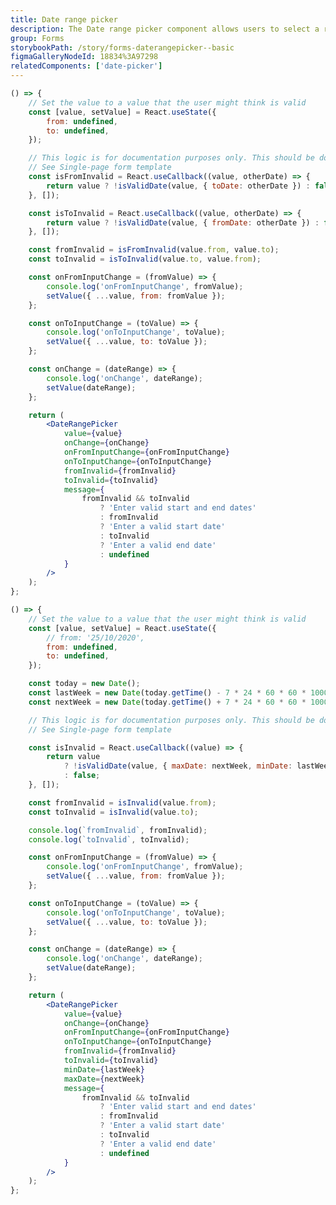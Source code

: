 ```yaml
---
title: Date range picker
description: The Date range picker component allows users to select a range of dates via a calendar or text input.
group: Forms
storybookPath: /story/forms-daterangepicker--basic
figmaGalleryNodeId: 18834%3A97298
relatedComponents: ['date-picker']
---
```


```jsx live
() => {
	// Set the value to a value that the user might think is valid
	const [value, setValue] = React.useState({
		from: undefined,
		to: undefined,
	});

	// This logic is for documentation purposes only. This should be done with `yup` or `zod`.
	// See Single-page form template
	const isFromInvalid = React.useCallback((value, otherDate) => {
		return value ? !isValidDate(value, { toDate: otherDate }) : false;
	}, []);

	const isToInvalid = React.useCallback((value, otherDate) => {
		return value ? !isValidDate(value, { fromDate: otherDate }) : false;
	}, []);

	const fromInvalid = isFromInvalid(value.from, value.to);
	const toInvalid = isToInvalid(value.to, value.from);

	const onFromInputChange = (fromValue) => {
		console.log('onFromInputChange', fromValue);
		setValue({ ...value, from: fromValue });
	};

	const onToInputChange = (toValue) => {
		console.log('onToInputChange', toValue);
		setValue({ ...value, to: toValue });
	};

	const onChange = (dateRange) => {
		console.log('onChange', dateRange);
		setValue(dateRange);
	};

	return (
		<DateRangePicker
			value={value}
			onChange={onChange}
			onFromInputChange={onFromInputChange}
			onToInputChange={onToInputChange}
			fromInvalid={fromInvalid}
			toInvalid={toInvalid}
			message={
				fromInvalid && toInvalid
					? 'Enter valid start and end dates'
					: fromInvalid
					? 'Enter a valid start date'
					: toInvalid
					? 'Enter a valid end date'
					: undefined
			}
		/>
	);
};
```

```jsx live
() => {
	// Set the value to a value that the user might think is valid
	const [value, setValue] = React.useState({
		// from: '25/10/2020',
		from: undefined,
		to: undefined,
	});

	const today = new Date();
	const lastWeek = new Date(today.getTime() - 7 * 24 * 60 * 60 * 1000);
	const nextWeek = new Date(today.getTime() + 7 * 24 * 60 * 60 * 1000);

	// This logic is for documentation purposes only. This should be done with `yup` or `zod`.
	// See Single-page form template

	const isInvalid = React.useCallback((value) => {
		return value
			? !isValidDate(value, { maxDate: nextWeek, minDate: lastWeek })
			: false;
	}, []);

	const fromInvalid = isInvalid(value.from);
	const toInvalid = isInvalid(value.to);

	console.log(`fromInvalid`, fromInvalid);
	console.log(`toInvalid`, toInvalid);

	const onFromInputChange = (fromValue) => {
		console.log('onFromInputChange', fromValue);
		setValue({ ...value, from: fromValue });
	};

	const onToInputChange = (toValue) => {
		console.log('onToInputChange', toValue);
		setValue({ ...value, to: toValue });
	};

	const onChange = (dateRange) => {
		console.log('onChange', dateRange);
		setValue(dateRange);
	};

	return (
		<DateRangePicker
			value={value}
			onChange={onChange}
			onFromInputChange={onFromInputChange}
			onToInputChange={onToInputChange}
			fromInvalid={fromInvalid}
			toInvalid={toInvalid}
			minDate={lastWeek}
			maxDate={nextWeek}
			message={
				fromInvalid && toInvalid
					? 'Enter valid start and end dates'
					: fromInvalid
					? 'Enter a valid start date'
					: toInvalid
					? 'Enter a valid end date'
					: undefined
			}
		/>
	);
};
```
